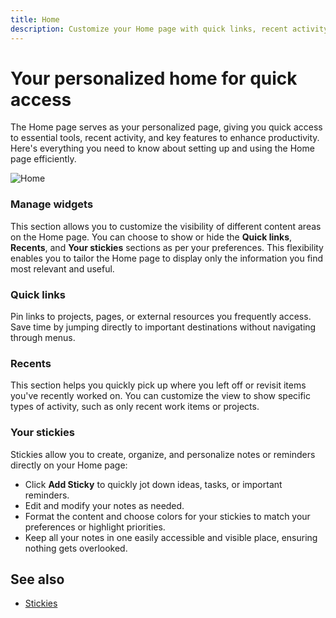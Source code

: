 ```yaml
---
title: Home
description: Customize your Home page with quick links, recent activity, and sticky notes to create a personalized dashboard for improved productivity.
---
```


# Your personalized home for quick access

The Home page serves as your personalized page, giving you quick access to essential tools, recent activity, and key features to enhance productivity. Here's everything you need to know about setting up and using the Home page efficiently.

![Home](https://media.docs.plane.so/account/home-page.webp#center)

### Manage widgets

This section allows you to customize the visibility of different content areas on the Home page. You can choose to show or hide the **Quick links**, **Recents**, and **Your stickies** sections as per your preferences. This flexibility enables you to tailor the Home page to display only the information you find most relevant and useful.

### Quick links

Pin links to projects, pages, or external resources you frequently access. Save time by jumping directly to important destinations without navigating through menus.

### Recents

This section helps you quickly pick up where you left off or revisit items you've recently worked on. You can customize the view to show specific types of activity, such as only recent work items or projects.

### Your stickies

Stickies allow you to create, organize, and personalize notes or reminders directly on your Home page:

- Click **Add Sticky** to quickly jot down ideas, tasks, or important reminders.
- Edit and modify your notes as needed.
- Format the content and choose colors for your stickies to match your preferences or highlight priorities.
- Keep all your notes in one easily accessible and visible place, ensuring nothing gets overlooked.

## See also

- [Stickies](/core-concepts/stickies)
